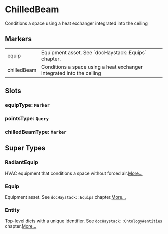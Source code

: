 # ChilledBeam
Conditions a space using a heat exchanger integrated into the ceiling
## Markers
<table>
<tbody>
<tr>
<td className='p-2 align-top'><span className='bg-sky-200 rounded-md px-3 py-1 text-sky-700 block font-semibold text-center text-sm'>equip </span></td>
<td className='p-2 align-top'>Equipment asset. See `docHaystack::Equips` chapter.</td>
</tr>
<tr>
<td className='p-2 align-top'><span className='bg-sky-200 rounded-md px-3 py-1 text-sky-700 block font-semibold text-center text-sm'>chilledBeam </span></td>
<td className='p-2 align-top'>Conditions a space using a heat exchanger integrated into the ceiling</td>
</tr>
</tbody>
</table>

## Slots

### equipType: `Marker`

### pointsType: `Query`

### chilledBeamType: `Marker`


## Super Types
### RadiantEquip
HVAC equipment that conditions a space without forced air.[More...](./RadiantEquip)

### Equip
Equipment asset.
See `docHaystack::Equips` chapter.[More...](./Equip)

### Entity
Top-level dicts with a unique identifier.
See `docHaystack::Ontology#entities` chapter.[More...](./Entity)


